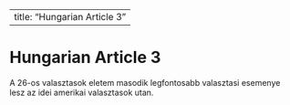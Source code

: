 
---
title: "Hungarian Article 3"
---

# Hungarian Article 3

A 26-os valasztasok eletem masodik legfontosabb valasztasi esemenye lesz az idei amerikai valasztasok utan.
        